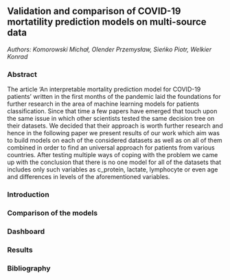 ## Validation and comparison of COVID-19 mortatility prediction models on multi-source data

*Authors: Komorowski Michał, Olender Przemysław, Sieńko Piotr, Welkier Konrad*


### Abstract
The article ‘An interpretable mortality prediction model for COVID-19 patients’ written in the first months of the pandemic laid the foundations for further research in the area of machine learning models for patients classification. Since that time a few papers have emerged that touch upon the same issue in which other scientists tested the same decision tree on their datasets. We decided that their approach is worth further research and hence in the following paper we present results of our work which aim was to build models on each of the considered datasets as well as on all of them combined in order to find an universal approach for patients from various countries. After testing multiple ways of coping with the problem we came up with the conclusion that there is no one model for all of the datasets that includes only such variables as c_protein, lactate, lymphocyte or even age and differences in levels of the aforementioned variables.


### Introduction

### Comparison of the models

### Dashboard

### Results

### Bibliography
